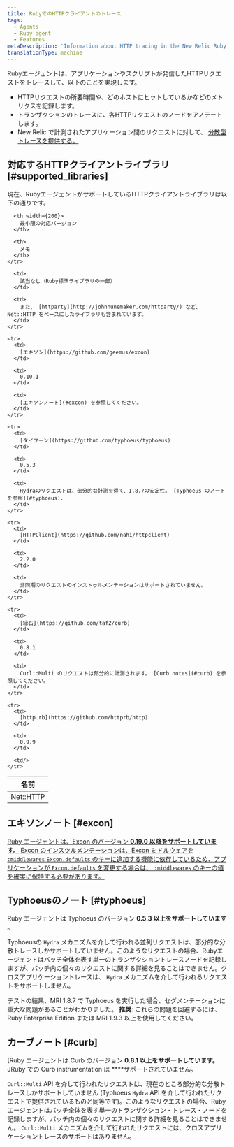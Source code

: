 ```yaml
---
title: RubyでのHTTPクライアントのトレース
tags:
  - Agents
  - Ruby agent
  - Features
metaDescription: 'Information about HTTP tracing in the New Relic Ruby agent, including supported clients and versions.'
translationType: machine
---
```


Rubyエージェントは、アプリケーションやスクリプトが発信したHTTPリクエストをトレースして、以下のことを実現します。

* HTTPリクエストの所要時間や、どのホストにヒットしているかなどのメトリクスを記録します。
* トランザクションのトレースに、各HTTPリクエストのノードをアノテートします。
* New Relic で計測されたアプリケーション間のリクエストに対して、 [分散型トレースを提供する。](/docs/distributed-tracing/concepts/introduction-distributed-tracing/)

## 対応するHTTPクライアントライブラリ [#supported_libraries]

現在、RubyエージェントがサポートしているHTTPクライアントライブラリは以下の通りです。

<table>
  <thead>
    <tr>
      <th width={150}>
        名前
      </th>

      <th width={200}>
        最小限の対応バージョン
      </th>

      <th>
        メモ
      </th>
    </tr>
  </thead>

  <tbody>
    <tr>
      <td>
        Net::HTTP
      </td>

      <td>
        該当なし（Ruby標準ライブラリの一部）
      </td>

      <td>
        また、 [httparty](http://johnnunemaker.com/httparty/) など、Net::HTTP をベースにしたライブラリも含まれています。
      </td>
    </tr>

    <tr>
      <td>
        [エキソン](https://github.com/geemus/excon)
      </td>

      <td>
        0.10.1
      </td>

      <td>
        [エキソンノート](#excon) を参照してください。
      </td>
    </tr>

    <tr>
      <td>
        [タイフーン](https://github.com/typhoeus/typhoeus)
      </td>

      <td>
        0.5.3
      </td>

      <td>
        Hydraのリクエストは、部分的な計測を得て、1.8.7の安定性。 [Typhoeus のノートを参照](#typhoeus).
      </td>
    </tr>

    <tr>
      <td>
        [HTTPClient](https://github.com/nahi/httpclient)
      </td>

      <td>
        2.2.0
      </td>

      <td>
        非同期のリクエストのインストゥルメンテーションはサポートされていません。
      </td>
    </tr>

    <tr>
      <td>
        [縁石](https://github.com/taf2/curb)
      </td>

      <td>
        0.8.1
      </td>

      <td>
        Curl::Multi のリクエストは部分的に計測されます。 [Curb notes](#curb) を参照してください。
      </td>
    </tr>

    <tr>
      <td>
        [http.rb](https://github.com/httprb/http)
      </td>

      <td>
        0.9.9
      </td>

      <td/>
    </tr>
  </tbody>
</table>

## エキソンノート [#excon]

[Ruby エージェントは、Excon のバージョン **0.19.0 以降をサポートしています。** Excon のインスツルメンテーションは、Excon ミドルウェアを `:middlewares` `Excon.defaults` のキーに追加する機能に依存しているため、アプリケーションが `Excon.defaults` を変更する場合は、 `:middlewares` のキーの値を確実に保持する必要があります。](/docs/distributed-tracing/concepts/introduction-distributed-tracing/)

## Typhoeusのノート [#typhoeus]

Ruby エージェントは Typhoeus のバージョン **0.5.3 以上をサポートしています** 。

Typhoeusの `Hydra` メカニズムを介して行われる並列リクエストは、部分的な分散トレースしかサポートしていません。このようなリクエストの場合、Rubyエージェントはバッチ全体を表す単一のトランザクショントレースノードを記録しますが、バッチ内の個々のリクエストに関する詳細を見ることはできません。クロスアプリケーショントレースは、 `Hydra` メカニズムを介して行われるリクエストをサポートしません。

テストの結果、MRI 1.8.7 で Typhoeus を実行した場合、セグメンテーションに重大な問題があることがわかりました。 **推奨:** これらの問題を回避するには、Ruby Enterprise Edition または MRI 1.9.3 以上を使用してください。

## カーブノート [#curb]

\[Ruby エージェントは Curb のバージョン **0.8.1 以上をサポートしています。** JRuby での Curb instrumentation は \*\*\*\*サポートされていません。

`Curl::Multi` API を介して行われたリクエストは、現在のところ部分的な分散トレースしかサポートしていません (Typhoeus `Hydra` API を介して行われたリクエストで提供されているものと同等です)。このようなリクエストの場合、Rubyエージェントはバッチ全体を表す単一のトランザクション・トレース・ノードを記録しますが、バッチ内の個々のリクエストに関する詳細を見ることはできません。 `Curl::Multi` メカニズムを介して行われたリクエストには、クロスアプリケーショントレースのサポートはありません。
